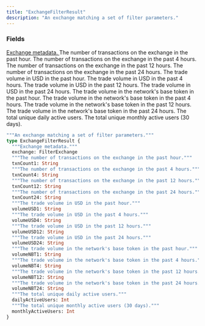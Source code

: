 ```yaml
---
title: "ExchangeFilterResult"
description: "An exchange matching a set of filter parameters."
---
```


### Fields

<a href="/api-reference/types/filterexchange">
  <ResponseField name="exchange" type="FilterExchange">
    Exchange metadata.
  </ResponseField>
</a>

<ResponseField name="txnCount1" type="String">
  The number of transactions on the exchange in the past hour.
</ResponseField>

<ResponseField name="txnCount4" type="String">
  The number of transactions on the exchange in the past 4 hours.
</ResponseField>

<ResponseField name="txnCount12" type="String">
  The number of transactions on the exchange in the past 12 hours.
</ResponseField>

<ResponseField name="txnCount24" type="String">
  The number of transactions on the exchange in the past 24 hours.
</ResponseField>

<ResponseField name="volumeUSD1" type="String">
  The trade volume in USD in the past hour.
</ResponseField>

<ResponseField name="volumeUSD4" type="String">
  The trade volume in USD in the past 4 hours.
</ResponseField>

<ResponseField name="volumeUSD12" type="String">
  The trade volume in USD in the past 12 hours.
</ResponseField>

<ResponseField name="volumeUSD24" type="String">
  The trade volume in USD in the past 24 hours.
</ResponseField>

<ResponseField name="volumeNBT1" type="String">
  The trade volume in the network's base token in the past hour.
</ResponseField>

<ResponseField name="volumeNBT4" type="String">
  The trade volume in the network's base token in the past 4 hours.
</ResponseField>

<ResponseField name="volumeNBT12" type="String">
  The trade volume in the network's base token in the past 12 hours.
</ResponseField>

<ResponseField name="volumeNBT24" type="String">
  The trade volume in the network's base token in the past 24 hours.
</ResponseField>

<ResponseField name="dailyActiveUsers" type="Int">
  The total unique daily active users.
</ResponseField>

<ResponseField name="monthlyActiveUsers" type="Int">
  The total unique monthly active users (30 days).
</ResponseField>


```graphql ExchangeFilterResult
"""An exchange matching a set of filter parameters."""
type ExchangeFilterResult {
  """Exchange metadata."""
  exchange: FilterExchange
  """The number of transactions on the exchange in the past hour."""
  txnCount1: String
  """The number of transactions on the exchange in the past 4 hours."""
  txnCount4: String
  """The number of transactions on the exchange in the past 12 hours."""
  txnCount12: String
  """The number of transactions on the exchange in the past 24 hours."""
  txnCount24: String
  """The trade volume in USD in the past hour."""
  volumeUSD1: String
  """The trade volume in USD in the past 4 hours."""
  volumeUSD4: String
  """The trade volume in USD in the past 12 hours."""
  volumeUSD12: String
  """The trade volume in USD in the past 24 hours."""
  volumeUSD24: String
  """The trade volume in the network's base token in the past hour."""
  volumeNBT1: String
  """The trade volume in the network's base token in the past 4 hours."""
  volumeNBT4: String
  """The trade volume in the network's base token in the past 12 hours."""
  volumeNBT12: String
  """The trade volume in the network's base token in the past 24 hours."""
  volumeNBT24: String
  """The total unique daily active users."""
  dailyActiveUsers: Int
  """The total unique monthly active users (30 days)."""
  monthlyActiveUsers: Int
}
```
